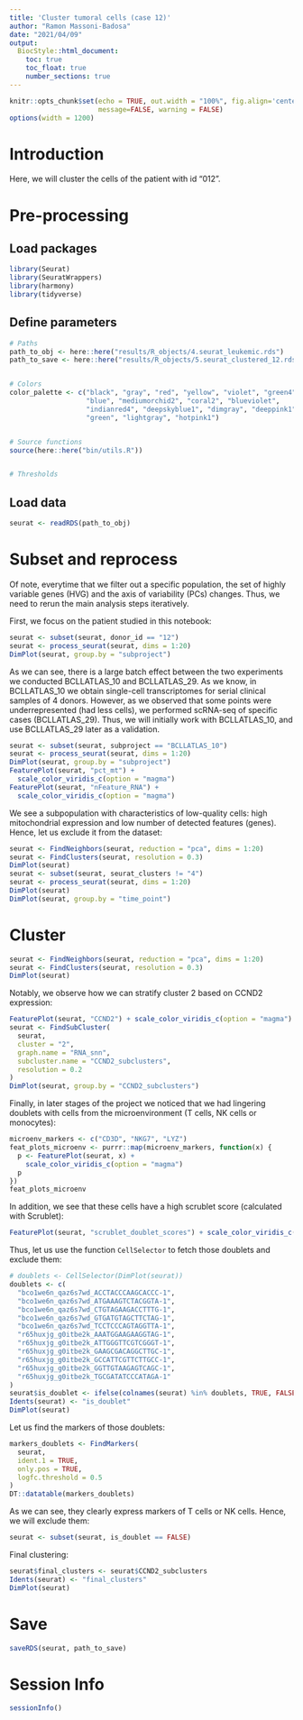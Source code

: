 ```yaml
---
title: 'Cluster tumoral cells (case 12)'
author: "Ramon Massoni-Badosa"
date: "2021/04/09"
output: 
  BiocStyle::html_document:
    toc: true
    toc_float: true
    number_sections: true
---
```


```r
knitr::opts_chunk$set(echo = TRUE, out.width = "100%", fig.align='center', 
                      message=FALSE, warning = FALSE)
options(width = 1200)
```


# Introduction

Here, we will cluster the cells of the patient with id "012".


# Pre-processing

## Load packages

```r
library(Seurat)
library(SeuratWrappers)
library(harmony)
library(tidyverse)
```


## Define parameters

```r
# Paths
path_to_obj <- here::here("results/R_objects/4.seurat_leukemic.rds")
path_to_save <- here::here("results/R_objects/5.seurat_clustered_12.rds")


# Colors
color_palette <- c("black", "gray", "red", "yellow", "violet", "green4",
                   "blue", "mediumorchid2", "coral2", "blueviolet",
                   "indianred4", "deepskyblue1", "dimgray", "deeppink1",
                   "green", "lightgray", "hotpink1")


# Source functions
source(here::here("bin/utils.R"))


# Thresholds
```

  
## Load data

```r
seurat <- readRDS(path_to_obj)
```


# Subset and reprocess

Of note, everytime that we filter out a specific population, the set of highly variable genes (HVG) and the axis of variability (PCs) changes. Thus, we need to rerun the main analysis steps iteratively.

First, we focus on the patient studied in this notebook:

```r
seurat <- subset(seurat, donor_id == "12")
seurat <- process_seurat(seurat, dims = 1:20)
DimPlot(seurat, group.by = "subproject")
```

As we can see, there is a large batch effect between the two experiments we conducted BCLLATLAS_10 and BCLLATLAS_29. As we know, in BCLLATLAS_10 we obtain single-cell transcriptomes for serial clinical samples of 4 donors. However, as we observed that some points were underrepresented (had less cells), we performed scRNA-seq of specific cases (BCLLATLAS_29). Thus, we will initially work with BCLLATLAS_10, and use BCLLATLAS_29 later as a validation.


```r
seurat <- subset(seurat, subproject == "BCLLATLAS_10")
seurat <- process_seurat(seurat, dims = 1:20)
DimPlot(seurat, group.by = "subproject")
FeaturePlot(seurat, "pct_mt") +
  scale_color_viridis_c(option = "magma")
FeaturePlot(seurat, "nFeature_RNA") +
  scale_color_viridis_c(option = "magma")
```


We see a subpopulation with characteristics of low-quality cells: high mitochondrial expression and low number of detected features (genes). Hence, let us exclude it from the dataset:

```r
seurat <- FindNeighbors(seurat, reduction = "pca", dims = 1:20)
seurat <- FindClusters(seurat, resolution = 0.3)
DimPlot(seurat)
seurat <- subset(seurat, seurat_clusters != "4")
seurat <- process_seurat(seurat, dims = 1:20)
DimPlot(seurat)
DimPlot(seurat, group.by = "time_point")
```


# Cluster

```r
seurat <- FindNeighbors(seurat, reduction = "pca", dims = 1:20)
seurat <- FindClusters(seurat, resolution = 0.3)
DimPlot(seurat)
```


Notably, we observe how we can stratify cluster 2 based on CCND2 expression:

```r
FeaturePlot(seurat, "CCND2") + scale_color_viridis_c(option = "magma")
seurat <- FindSubCluster(
  seurat,
  cluster = "2",
  graph.name = "RNA_snn",
  subcluster.name = "CCND2_subclusters",
  resolution = 0.2
)
DimPlot(seurat, group.by = "CCND2_subclusters")
```


Finally, in later stages of the project we noticed that we had lingering doublets with cells from the microenvironment (T cells, NK cells or monocytes):

```r
microenv_markers <- c("CD3D", "NKG7", "LYZ")
feat_plots_microenv <- purrr::map(microenv_markers, function(x) {
  p <- FeaturePlot(seurat, x) +
    scale_color_viridis_c(option = "magma")
  p
})
feat_plots_microenv
```

In addition, we see that these cells have a high scrublet score (calculated with Scrublet):

```r
FeaturePlot(seurat, "scrublet_doublet_scores") + scale_color_viridis_c(option = "magma")
```


Thus, let us use the function `CellSelector` to fetch those doublets and exclude them:

```r
# doublets <- CellSelector(DimPlot(seurat))
doublets <- c(
  "bco1we6n_qaz6s7wd_ACCTACCCAAGCACCC-1",
  "bco1we6n_qaz6s7wd_ATGAAAGTCTACGGTA-1",
  "bco1we6n_qaz6s7wd_CTGTAGAAGACCTTTG-1",
  "bco1we6n_qaz6s7wd_GTGATGTAGCTTCTAG-1",
  "bco1we6n_qaz6s7wd_TCCTCCCAGTAGGTTA-1",
  "r65huxjg_g0itbe2k_AAATGGAAGAAGGTAG-1",
  "r65huxjg_g0itbe2k_ATTGGGTTCGTCGGGT-1",
  "r65huxjg_g0itbe2k_GAAGCGACAGGCTTGC-1",
  "r65huxjg_g0itbe2k_GCCATTCGTTCTTGCC-1",
  "r65huxjg_g0itbe2k_GGTTGTAAGAGTCAGC-1",
  "r65huxjg_g0itbe2k_TGCGATATCCCATAGA-1"
)
seurat$is_doublet <- ifelse(colnames(seurat) %in% doublets, TRUE, FALSE)
Idents(seurat) <- "is_doublet"
DimPlot(seurat)
```


Let us find the markers of those doublets:

```r
markers_doublets <- FindMarkers(
  seurat,
  ident.1 = TRUE,
  only.pos = TRUE,
  logfc.threshold = 0.5
)
DT::datatable(markers_doublets)
```

As we can see, they clearly express markers of T cells or NK cells. Hence, we will exclude them:

```r
seurat <- subset(seurat, is_doublet == FALSE)
```


Final clustering:

```r
seurat$final_clusters <- seurat$CCND2_subclusters
Idents(seurat) <- "final_clusters"
DimPlot(seurat)
```


# Save

```r
saveRDS(seurat, path_to_save)
```


# Session Info

```r
sessionInfo()
```

